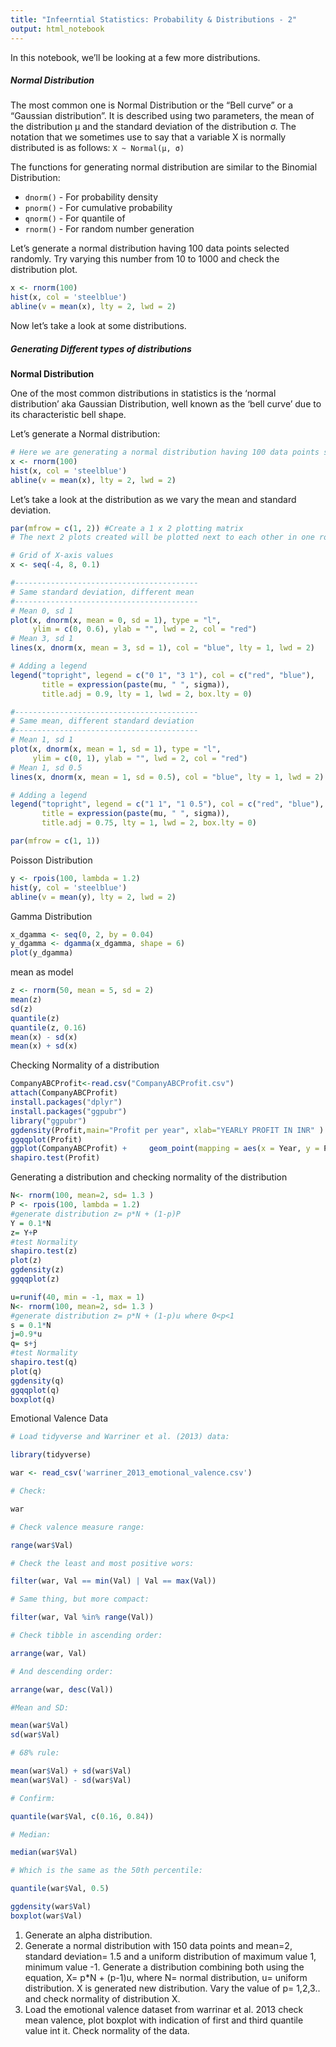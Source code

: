 ```yaml
---
title: "Infeerntial Statistics: Probability & Distributions - 2"
output: html_notebook
---
```


In this notebook, we'll be looking at a few more distributions. 

##### Normal Distribution
The most common one is Normal Distribution or the "Bell curve" or a "Gaussian distribution". It is described using two parameters, the mean of the distribution μ and the standard deviation of the distribution σ. The notation that we sometimes use to say that a variable X is normally distributed is as follows:
`X ~ Normal(μ, σ)`

The functions for generating normal distribution are similar to the Binomial Distribution:

- `dnorm()` - For probability density
- `pnorm()` - For cumulative probability
- `qnorm()` - For quantile of
- `rnorm()` - For random number generation

Let's generate a normal distribution having 100 data points selected randomly. Try varying this number from 10 to 1000 and check the distribution plot.

```r
x <- rnorm(100)
hist(x, col = 'steelblue')
abline(v = mean(x), lty = 2, lwd = 2)
```

Now let's take a look at some distributions.

##### Generating Different types of distributions

**Normal Distribution**

One of the most common distributions in statistics is the ‘normal distribution’ aka Gaussian Distribution, well known as the ‘bell curve’ due to its characteristic bell shape.

Let's generate a Normal distribution: 

```r
# Here we are generating a normal distribution having 100 data points selected randomly. Try varying this number from 10 to 1000 and check the distribution plot.
x <- rnorm(100)
hist(x, col = 'steelblue')
abline(v = mean(x), lty = 2, lwd = 2)
```
Let's take a look at the distribution as we vary the mean and standard deviation.

```r
par(mfrow = c(1, 2)) #Create a 1 x 2 plotting matrix
# The next 2 plots created will be plotted next to each other in one row

# Grid of X-axis values
x <- seq(-4, 8, 0.1)

#-----------------------------------------
# Same standard deviation, different mean
#-----------------------------------------
# Mean 0, sd 1
plot(x, dnorm(x, mean = 0, sd = 1), type = "l",
     ylim = c(0, 0.6), ylab = "", lwd = 2, col = "red")
# Mean 3, sd 1
lines(x, dnorm(x, mean = 3, sd = 1), col = "blue", lty = 1, lwd = 2)

# Adding a legend
legend("topright", legend = c("0 1", "3 1"), col = c("red", "blue"),
       title = expression(paste(mu, " ", sigma)),
       title.adj = 0.9, lty = 1, lwd = 2, box.lty = 0)

#-----------------------------------------
# Same mean, different standard deviation
#-----------------------------------------
# Mean 1, sd 1
plot(x, dnorm(x, mean = 1, sd = 1), type = "l",
     ylim = c(0, 1), ylab = "", lwd = 2, col = "red")
# Mean 1, sd 0.5
lines(x, dnorm(x, mean = 1, sd = 0.5), col = "blue", lty = 1, lwd = 2)

# Adding a legend
legend("topright", legend = c("1 1", "1 0.5"), col = c("red", "blue"),
       title = expression(paste(mu, " ", sigma)),
       title.adj = 0.75, lty = 1, lwd = 2, box.lty = 0)

par(mfrow = c(1, 1))

```
Poisson Distribution
```r
y <- rpois(100, lambda = 1.2)
hist(y, col = 'steelblue')
abline(v = mean(y), lty = 2, lwd = 2)
```
Gamma Distribution
```r
x_dgamma <- seq(0, 2, by = 0.04)
y_dgamma <- dgamma(x_dgamma, shape = 6)
plot(y_dgamma)
```
mean as model
```r
z <- rnorm(50, mean = 5, sd = 2)
mean(z)
sd(z)
quantile(z)
quantile(z, 0.16)
mean(x) - sd(x)
mean(x) + sd(x)
```
Checking Normality of a distribution

```r
CompanyABCProfit<-read.csv("CompanyABCProfit.csv")
attach(CompanyABCProfit)
install.packages("dplyr")
install.packages("ggpubr")
library("ggpubr")
ggdensity(Profit,main="Profit per year", xlab="YEARLY PROFIT IN INR" )
ggqqplot(Profit)
ggplot(CompanyABCProfit) +     geom_point(mapping = aes(x = Year, y = Profit))
shapiro.test(Profit)
```

Generating a distribution and checking normality of the distribution
```r
N<- rnorm(100, mean=2, sd= 1.3 )
P <- rpois(100, lambda = 1.2)
#generate distribution z= p*N + (1-p)P
Y = 0.1*N
z= Y+P
#test Normality
shapiro.test(z) 
plot(z)
ggdensity(z)
ggqqplot(z)
```

```r
u=runif(40, min = -1, max = 1)
N<- rnorm(100, mean=2, sd= 1.3 )
#generate distribution z= p*N + (1-p)u where 0<p<1
s = 0.1*N
j=0.9*u
q= s+j
#test Normality
shapiro.test(q) 
plot(q)
ggdensity(q)
ggqqplot(q)
boxplot(q)
```
Emotional Valence Data
```r
# Load tidyverse and Warriner et al. (2013) data:

library(tidyverse)

war <- read_csv('warriner_2013_emotional_valence.csv')

# Check:

war

# Check valence measure range:

range(war$Val)

# Check the least and most positive wors:

filter(war, Val == min(Val) | Val == max(Val))

# Same thing, but more compact:

filter(war, Val %in% range(Val))

# Check tibble in ascending order:

arrange(war, Val)

# And descending order:

arrange(war, desc(Val))

#Mean and SD:

mean(war$Val)
sd(war$Val)

# 68% rule:

mean(war$Val) + sd(war$Val)
mean(war$Val) - sd(war$Val)

# Confirm:

quantile(war$Val, c(0.16, 0.84))

# Median:

median(war$Val)

# Which is the same as the 50th percentile:

quantile(war$Val, 0.5)
```

```r
ggdensity(war$Val)
boxplot(war$Val)
```
1. Generate an alpha distribution.
2. Generate a normal distribution with 150 data points and mean=2, standard deviation= 1.5 and a uniform distribution of maximum value 1, minimum value -1. Generate a distribution combining both using the equation, X= p*N + (p-1)u, where N= normal distribution, u= uniform distribution. X is generated new distribution. Vary the value of p= 1,2,3.. and check normality of distribution X. 
3. Load the emotional valence dataset from warrinar et al. 2013 check mean valence, plot boxplot with indication of first and third quantile value int it. Check normality of the data. 


